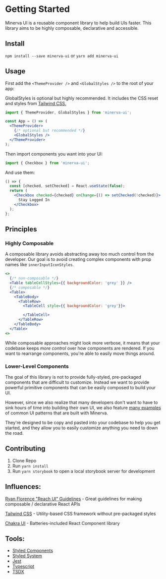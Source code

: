 # Getting Started

Minerva UI is a reusable component library to help build UIs faster. This library aims to be highly composable, declarative and accessible.

## Install

`npm install --save minerva-ui`
or
`yarn add minerva-ui`

## Usage

First add the `<ThemeProvider />` and `<GlobalStyles />` to the root of your app:

GlobalStyles is optional but highly recommended. It includes the CSS reset and styles from [Tailwind CSS.](https://tailwindcss.com/docs/preflight)

```jsx
import { ThemeProvider, GlobalStyles } from 'minerva-ui';

const App = () => (
  <ThemeProvider>
    {/* optional but recommended */}
    <GlobalStyles />
  </ThemeProvider>
);
```

Then import components you want into your UI:

```js
import { Checkbox } from 'minerva-ui';
```

And use them:

```jsx live
() => {
  const [checked, setChecked] = React.useState(false);
  return (
    <Checkbox checked={checked} onChange={() => setChecked(!checked)}>
      Stay Logged In
    </Checkbox>
  );
};
```

## Principles

### Highly Composable

A composable library avoids abstracting away too much control from the developer. Our goal is to avoid creating complex components with prop names like `innerInputIconStyles`.

```jsx
<>
  {/* non-composable */}
  <Table tableCellStyles={{ backgroundColor: 'grey' }} />
  {/* composable */}
  <Table>
    <TableBody>
      <TableRow>
        <TableCell style={{ backgroundColor: 'grey'}}>

        </TableCell>
      </TableRow>
    </TableBody>
  </Table>
<>
```

While composable approaches might look more verbose, it means that your codebase keeps _more control_ over how components are rendered. If you want to rearrange components, you're able to easily move things around.

### Lower-Level Components

The goal of this library is not to provide fully-styled, pre-packaged components that are difficult to customize. Instead we want to provide powerful primitive components that can be easily composed to build your UI.

However, since we also realize that many developers don't want to have to sink hours of time into building their own UI, we also feature [many examples](/examples/Cards) of common UI patterns that are built with Minerva.

They're designed to be copy and pasted into your codebase to help you get started, and they allow you to easily customize anything you need to down the road.

<!-- ## Concepts -->
<!-- ### Elements
In this library, components that extend familiar HTML elements (such as `<input />`) are categorized as **elements**.

**Elements are esigned to have the same API** you expect from the native input, with some additional functionality added (including style props).

```jsx live
() => {
  const [name, setName] = React.useState('');

  return (
    <Input
      // these props will be passed down and work as expected for a native HTML input
      value={name}
      onChange={e => setName(e.target.value)}
      placeholder="Extra Large Input"
      // you will also have access to additional props
      fontSize="2xl"
      borderRadius="lg"
    />
  )
}
``` -->

## Contributing

1. Clone Repo
2. Run `yarn install`
3. Run `yarn storybook` to open a local storybook server for development

## Influences:

[Ryan Florence "Reach UI" Guidelines](https://gist.github.com/ryanflorence/e5c794e6093d16a69fa88d2112a292f7) - Great guidelines for making composable / declarative React APIs

[Tailwind CSS](https://tailwindcss.com/) - Utility-based CSS framework without pre-packaged styles

[Chakra UI](https://chakra-ui.com/) - Batteries-included React Component library

## Tools:

- [Styled Components](https://styled-components.com/)
- [Styled System](https://styled-system.com/)
- [Jest](https://jestjs.io/)
- [Typescript](https://www.typescriptlang.org/)
- [TSDX](https://github.com/jaredpalmer/tsdx)
